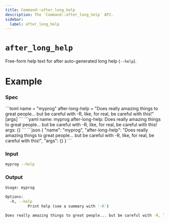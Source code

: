 ```yaml
---
title: Command::after_long_help
description: The `Command::after_long_help` API.
sidebar:
  label: after_long_help
---
```



# `after_long_help` <LinkButton href="https://docs.rs/clap/latest/clap/struct.Command.html#method.after_long_help" icon="open-book" variant="minimal"></LinkButton>

<Badge text="since 0.1.0" size="small" />

Free-form help text for after auto-generated long help (`--help`).

# Example

### Spec

<Tabs syncKey="format">
  <TabItem label="TOML">
```toml
name = "myprog"
after-long-help = "Does really amazing things to great people... but be careful with -R, like, for real, be careful with this!"
[args]
```
  </TabItem>
  <TabItem label="YAML">
```yaml
name: myprog
after-long-help: Does really amazing things to great people... but be careful with -R, like, for real, be careful with this!
args: {}
```
  </TabItem>
  <TabItem label="JSON">
```json
{
  "name": "myprog",
  "after-long-help": "Does really amazing things to great people... but be careful with -R, like, for real, be careful with this!",
  "args": {}
}
```
  </TabItem>
</Tabs>

### Input

```bash
myprog --help
```

### Output

```bash
Usage: myprog

Options:
  -h, --help
          Print help (see a summary with '-h')

Does really amazing things to great people... but be careful with -R, like, for real, be careful with this!
```

